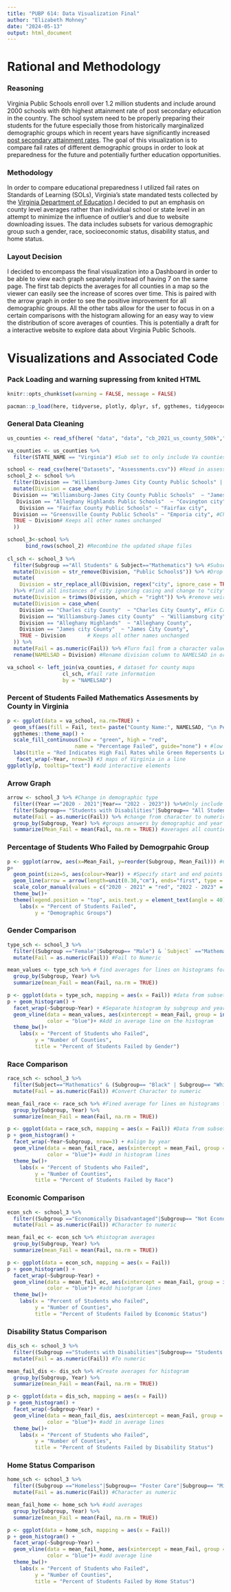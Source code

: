 ---
title: "PUBP 614: Data Visualization Final"
author: "Elizabeth Mohney"
date: "2024-05-13"
output: html_document
---

# Rational and Methodology

### Reasoning 
Virginia Public Schools enroll over 1.2 million students and include around 2000 schools with 6th highest attainment rate of post secondary education in the country. The school system need to be properly preparing their students for the future especially those from historically marginalized demographic groups which in recent years have significantly increased [post secondary attainment rates](https://www.schev.edu/Home/Components/News/News/448/200). The goal of this visualization is to compare fail rates of different demographic groups in order to look at preparedness for the future and potentially further education opportunities. 

### Methodology
In order to compare educational preparedness I utilized fail rates on Standards of Learning (SOLs), Virginia's state mandated tests collected by the [Virginia Department of Education](https://schoolquality.virginia.gov/download-data).I decided to put an emphasis on county level averages rather than individual school or state level in an attempt to minimize the influence of outlier's and due to website downloading issues. The data includes subsets for various demographic group such a gender, race, socioeconomic status, disability status, and home status. 

### Layout Decision 
I decided to encompass the final visualization into a Dashboard in order to be able to view each graph separately instead of having 7 on the same page. The first tab depicts the averages for all counties in a map so the viewer can easily see the increase of scores over time. This is paired with the arrow graph in order to see the positive improvement for all demographic groups. All the other tabs allow for the user to focus in on a certain comparisons with the histogram allowing for an easy way to view the distribution of score averages of counties. This is potentially a draft for a interactive website to explore data about Virginia Public Schools.    


# Visualizations and Associated Code 
### Pack Loading and warning supressing from knited HTML
```{r setup}
knitr::opts_chunk$set(warning = FALSE, message = FALSE)
```

```{r}
pacman::p_load(here, tidyverse, plotly, dplyr, sf, ggthemes, tidygeocoder, magick, stringr, flex_dashboard) #Necessary Packages 
```

### General Data Cleaning
```{r}
us_counties <- read_sf(here( "data", "data", "cb_2021_us_county_500k","cb_2021_us_county_500k.shp")) #County SF

va_counties <- us_counties %>% 
  filter(STATE_NAME == "Virginia") #Sub set to only include Va counties

school <- read_csv(here("Datasets", "Assessments.csv")) #Read in assessment data from VDOE
school_2 <- school %>% 
  filter(Division == "Williamsburg-James City County Public Schools" | Division == "Greensville County Public Schools" | Division == "Alleghany Highlands Public Schools" | Division =="Fairfax County Public Schools") %>%
  mutate(Division = case_when(
  Division == "Williamsburg-James City County Public Schools"  ~ "James City County",
   Division == "Alleghany Highlands Public Schools"  ~ "Covington city",
    Division == "Fairfax County Public Schools" ~ "Fairfax city",
  Division == "Greensville County Public Schools" ~ "Emporia city", #Change name of counties to match SF
  TRUE ~ Division# Keeps all other names unchanged
  )) 

school_3<-school %>%
      bind_rows(school_2) #Recombine the updated shape files 
  
cl_sch <- school_3 %>% 
  filter(Subgroup =="All Students" & Subject=="Mathematics") %>% #Subset to only include all student averages and math assessments 
  mutate(Division = str_remove(Division, "Public Schools$")) %>% #Drop Public school from the end of county names
  mutate(
    Division = str_replace_all(Division, regex("city", ignore_case = TRUE), "city")
  )%>% #find all instances of city ignoring casing and change to "city"
  mutate(Division = trimws(Division, which = "right")) %>% #remove weird spacing
  mutate(Division = case_when(
    Division == "Charles city County"  ~ "Charles City County", #Fix Capitalization on weird cases
    Division == "Williamsburg-James city County"  ~ "Williamsburg city",
    Division == "Alleghany Highlands"  ~ "Alleghany County",
    Division == "James city County"  ~ "James City County", 
    TRUE ~ Division       # Keeps all other names unchanged
  )) %>%
  mutate(Fail = as.numeric(Fail)) %>% #Turn fail from a character value to a numeric 
  rename(NAMELSAD = Division) #Rename division column to NAMELSAD in order to match SF

va_school <- left_join(va_counties, # dataset for county maps
                  cl_sch, #fail rate information
                  by = "NAMELSAD")
```

### Percent of Students Failed Mathematics Assesments by County in Virginia 
```{r}
p <- ggplot(data = va_school, na.rm=TRUE) +
  geom_sf(aes(fill = Fail, text= paste("County Name:", NAMELSAD, "\n Percentage of Students who Failed:", Fail, "%" ))) + 
  ggthemes::theme_map() +
  scale_fill_continuous(low = "green", high = "red", 
                      name = "Percentage Failed", guide="none") + #low fail rates are classified as green/high as red
  labs(title = "Red Indicates High Fail Rates while Green Repersents Lower Fail Rates.")+
   facet_wrap(~Year, nrow=3) #3 maps of Virginia in a line 
ggplotly(p, tooltip="text") #add interactive elements
```

### Arrow Graph
```{r}
arrow <- school_3 %>% #Change in demographic type 
  filter((Year =="2020 - 2021"|Year== "2022 - 2023")) %>%#Only include first and last available years 
  filter(Subgroup== "Students with Disabilities"|Subgroup== "All Students"|Subgroup== "Black"|Subgroup== "Economically Disadvantaged" |Subgroup== "Female" |Subgroup== "Foster Care" |Subgroup== "Hispanic" |Subgroup== "Homeless"|Subgroup== "Migrant" |Subgroup== "Male" | Subgroup== "Not Economically Disadvantage" | Subgroup== "White" | Subgroup== "Students with Disabilities" | Subgroup== "Students without Disabilities")%>%
  mutate(Fail = as.numeric(Fail)) %>% #change from character to numeric variable 
  group_by(Subgroup, Year) %>% #groups answers by demographic and year
  summarize(Mean_Fail = mean(Fail, na.rm = TRUE)) #averages all counties fail rates demographics and year
```


### Percentage of Students Who Failed by Demogrpahic Group
```{r}
p <- ggplot(arrow, aes(x=Mean_Fail, y=reorder(Subgroup, Mean_Fail))) #Create arrow chart and order subgroup by percent fail
p+
  geom_point(size=5, aes(colour=Year)) + #Specify start and end points
  geom_line(arrow = arrow(length=unit(0.30,"cm"), ends="first", type = "closed"))+ #Specific arrow type
  scale_color_manual(values = c("2020 - 2021" = "red", "2022 - 2023" = "green")) + 
  theme_bw()+
  theme(legend.position = "top", axis.text.y = element_text(angle = 40))+ #Slant x axis for cleaner view
    labs(x = "Percent of Students Failed",
         y = "Demographic Groups")
```

### Gender Comparison 
```{r}
type_sch <- school_3 %>% 
  filter((Subgroup =="Female"|Subgroup== "Male") & `Subject` =="Mathematics") %>% #Subset Datasets
  mutate(Fail = as.numeric(Fail)) #Fail to Numeric 

mean_values <- type_sch %>% # find averages for lines on histograms for each facet wrap
  group_by(Subgroup, Year) %>%
  summarize(mean_Fail = mean(Fail, na.rm = TRUE))
```

```{r}
p <- ggplot(data = type_sch, mapping = aes(x = Fail)) #data from subseted type school
p + geom_histogram() +
  facet_wrap(~Subgroup~Year) + #Separate histogram by subgroup and year
  geom_vline(data = mean_values, aes(xintercept = mean_Fail, group = interaction(Subgroup, Year)),
             color = "blue")+ #Add in average line on the histogram
  theme_bw()+
    labs(x = "Percent of Students who Failed",
         y = "Number of Counties",
         title = "Percent of Students Failed by Gender")
```

### Race Comparison
```{r}
race_sch <- school_3 %>% 
  filter(Subject=="Mathematics" & (Subgroup== "Black" | Subgroup== "White" | Subgroup== "Asian" | Subgroup == "Hispanic"))  %>% #Subset by race
  mutate(Fail = as.numeric(Fail)) #Convert Character to numeric 

mean_fail_race <- race_sch %>% #Fined average for lines on histograms for each facet wrap
  group_by(Subgroup, Year) %>%
  summarize(mean_Fail = mean(Fail, na.rm = TRUE))
```


```{r}
p <- ggplot(data = race_sch, mapping = aes(x = Fail)) #Data from subset
p + geom_histogram() +
  facet_wrap(~Year~Subgroup, nrow=3) + #align by year 
  geom_vline(data = mean_fail_race, aes(xintercept = mean_Fail, group = interaction(Subgroup, Year)),
             color = "blue")+ #add in histogram lines
  theme_bw()+
    labs(x = "Percent of Students who Failed",
         y = "Number of Counties",
         title = "Percent of Students Failed by Race")
```

### Economic Comparison
```{r}
econ_sch <- school_3 %>% 
  filter((Subgroup =="Economically Disadvantaged"|Subgroup== "Not Economically Disadvantaged") & `Subject` =="Mathematics") %>% #filter specific demographics 
  mutate(Fail = as.numeric(Fail)) #Character to numeric

mean_fail_ec <- econ_sch %>% #histogram averages
  group_by(Subgroup, Year) %>%
  summarize(mean_Fail = mean(Fail, na.rm = TRUE))
```

```{r}
p <- ggplot(data = econ_sch, mapping = aes(x = Fail))
p + geom_histogram() +
  facet_wrap(~Subgroup~Year) +
  geom_vline(data = mean_fail_ec, aes(xintercept = mean_Fail, group = interaction(Subgroup, Year)),
             color = "blue")+ #add hisotgram lines
  theme_bw()+
    labs(x = "Percent of Students who Failed",
         y = "Number of Counties",
         title = "Percent of Students Failed by Economic Status")
```

### Disability Status Comparison
```{r}
dis_sch <- school_3 %>% 
  filter((Subgroup =="Students with Disabilities"|Subgroup== "Students without Disabilities") & `Subject` =="Mathematics") %>% #Subset
  mutate(Fail = as.numeric(Fail)) #To numeric 

mean_fail_dis <- dis_sch %>% #Create averages for histogram
  group_by(Subgroup, Year) %>%
  summarize(mean_Fail = mean(Fail, na.rm = TRUE))
```

```{r}
p <- ggplot(data = dis_sch, mapping = aes(x = Fail))
p + geom_histogram() +
  facet_wrap(~Subgroup~Year) + 
  geom_vline(data = mean_fail_dis, aes(xintercept = mean_Fail, group = interaction(Subgroup, Year)),
             color = "blue")+ #add in average lines
  theme_bw()+
    labs(x = "Percent of Students who Failed",
         y = "Number of Counties",
         title = "Percent of Students Failed by Disability Status")
```

### Home Status Comparison
```{r}
home_sch <- school_3 %>% 
  filter((Subgroup =="Homeless"|Subgroup== "Foster Care"|Subgroup== "Migrant") & `Subject` =="Mathematics") %>% #Subset
  mutate(Fail = as.numeric(Fail)) #Character as numeric 

mean_fail_home <- home_sch %>% #add averages
  group_by(Subgroup, Year) %>%
  summarize(mean_Fail = mean(Fail, na.rm = TRUE))
```

```{r}
p <- ggplot(data = home_sch, mapping = aes(x = Fail))
p + geom_histogram() +
  facet_wrap(~Subgroup~Year) +
  geom_vline(data = mean_fail_home, aes(xintercept = mean_Fail, group = interaction(Subgroup, Year)),
             color = "blue")+ #add average line
  theme_bw()+
    labs(x = "Percent of Students who Failed",
         y = "Number of Counties",
         title = "Percent of Students Failed by Home Status")
```
